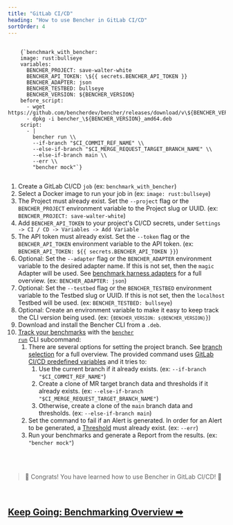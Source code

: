 ```yaml
---
title: "GitLab CI/CD"
heading: "How to use Bencher in GitLab CI/CD"
sortOrder: 4
---
```



<pre>
  <code>
    {`benchmark_with_bencher:
    image: rust:bullseye
    variables:
      BENCHER_PROJECT: save-walter-white
      BENCHER_API_TOKEN: \${{ secrets.BENCHER_API_TOKEN }}
      BENCHER_ADAPTER: json
      BENCHER_TESTBED: bullseye
      BENCHER_VERSION: ${BENCHER_VERSION}
    before_script:
      - wget https://github.com/bencherdev/bencher/releases/download/v\${BENCHER_VERSION}/bencher_\${BENCHER_VERSION}_amd64.deb
      - dpkg -i bencher_\${BENCHER_VERSION}_amd64.deb
    script:
      - |
        bencher run \\
        --if-branch "$CI_COMMIT_REF_NAME" \\
        --else-if-branch "$CI_MERGE_REQUEST_TARGET_BRANCH_NAME" \\
        --else-if-branch main \\
        --err \\
        "bencher mock"`}
  </code>
</pre>

1. Create a GitLab CI/CD `job` (ex: `benchmark_with_bencher`)
1. Select a Docker image to run your job in (ex: `image: rust:bullseye`)
1. The Project must already exist. Set the `--project` flag or the `BENCHER_PROJECT` environment variable to the Project slug or UUID. (ex: `BENCHER_PROJECT: save-walter-white`)
1. Add `BENCHER_API_TOKEN` to your project's CI/CD secrets, under `Settings -> CI / CD -> Variables -> Add Variable`
1. The API token must already exist. Set the `--token` flag or the `BENCHER_API_TOKEN` environment variable to the API token. (ex: `BENCHER_API_TOKEN: ${{ secrets.BENCHER_API_TOKEN }}`)
1. Optional: Set the `--adapter` flag or the `BENCHER_ADAPTER` environment variable to the desired adapter name. If this is not set, then the `magic` Adapter will be used. See [benchmark harness adapters](/docs/explanation/adapters) for a full overview. (ex: `BENCHER_ADAPTER: json`)
1. Optional: Set the `--testbed` flag or the `BENCHER_TESTBED` environment variable to the Testbed slug or UUID. If this is not set, then the `localhost` Testbed will be used. (ex: `BENCHER_TESTBED: bullseye`)
1. Optional: Create an environment variable to make it easy to keep track the CLI version being used. (ex: <code>{`BENCHER_VERSION: ${BENCHER_VERSION}`}</code>)
1. Download and install the Bencher CLI from a `.deb`.
1. [Track your benchmarks](/docs/how-to/track-benchmarks) with the <code><a href="/docs/explanation/bencher-run">bencher run</a></code> CLI subcommand:
    1. There are several options for setting the project branch. See [branch selection](/docs/how-to/branch-selection) for a full overview. The provided command uses [GitLab CI/CD predefined variables](https://docs.gitlab.com/ee/ci/variables/predefined_variables.html) and it tries to:
        1. Use the current branch if it already exists. (ex: `--if-branch "$CI_COMMIT_REF_NAME"`)
        1. Create a clone of MR target branch data and thresholds if it already exists. (ex: `--else-if-branch  "$CI_MERGE_REQUEST_TARGET_BRANCH_NAME"`)
        1. Otherwise, create a clone of the `main` branch data and thresholds. (ex: `--else-if-branch main`)
    1. Set the command to fail if an Alert is generated. In order for an Alert to be generated, a [Threshold](/docs/explanation/thresholds) must already exist. (ex: `--err`)
    1. Run your benchmarks and generate a Report from the results. (ex: `"bencher mock"`)

<br/>
<br/>

> 🐰 Congrats! You have learned how to use Bencher in GitLab CI/CD! 🎉

<br/>

<h2><a href="/docs/explanation/benchmarking">Keep Going: Benchmarking Overview ➡</a></h2>
